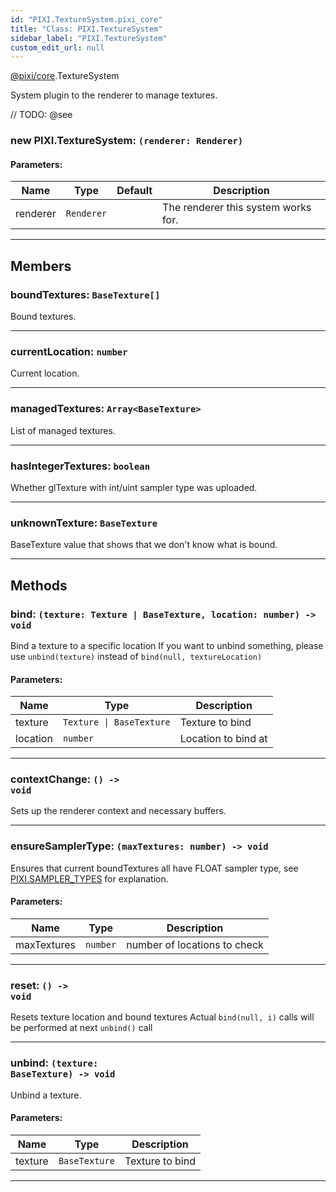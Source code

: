 ```yaml
---
id: "PIXI.TextureSystem.pixi_core"
title: "Class: PIXI.TextureSystem"
sidebar_label: "PIXI.TextureSystem"
custom_edit_url: null
---
```


[@pixi/core](../modules/pixi_core).TextureSystem


System plugin to the renderer to manage textures.



// TODO: @see

        

<article>

### new PIXI.TextureSystem: <span><code>(renderer&#58; Renderer) </code></span>

#### Parameters:
| Name     | Type                  | Default       | Description                         |
| -------- | --------------------- | ------------- | ----------------------------------- |
| renderer | <code>Renderer</code> | <code></code> | The renderer this system works for. |

</article>

---------------------------------------




## Members
<article>

### boundTextures: <span><code>BaseTexture[]</code></span>
Bound textures.

</article>


---------------------------------------

<article>

### currentLocation: <span><code>number</code></span>
Current location.

</article>


---------------------------------------

<article>

### managedTextures: <span><code>Array&#60;BaseTexture&#62;</code></span>
List of managed textures.

</article>


---------------------------------------

<article>

### hasIntegerTextures: <span><code>boolean</code></span>
Whether glTexture with int/uint sampler type was uploaded.

</article>


---------------------------------------

<article>

### unknownTexture: <span><code>BaseTexture</code></span>
BaseTexture value that shows that we don't know what is bound.

</article>


---------------------------------------


## Methods
<article>

### bind: <span><code>(texture&#58; Texture &#124; BaseTexture, location&#58; number) -&#62; void</code></span>
Bind a texture to a specific location
If you want to unbind something, please use `unbind(texture)` instead of `bind(null, textureLocation)`

#### Parameters:
| Name     | Type                                    | Description         |
| -------- | --------------------------------------- | ------------------- |
| texture  | <code>Texture &#124; BaseTexture</code> | Texture to bind     |
| location | <code>number</code>                     | Location to bind at |
</article>


---------------------------------------

<article>

### contextChange: <span><code>() -&#62; void</code></span>
Sets up the renderer context and necessary buffers.

</article>


---------------------------------------

<article>

### ensureSamplerType: <span><code>(maxTextures&#58; number) -&#62; void</code></span>
Ensures that current boundTextures all have FLOAT sampler type, see [PIXI.SAMPLER_TYPES](../enums/PIXI.SAMPLER_TYPES.pixi_constants) for explanation.

#### Parameters:
| Name        | Type                | Description                  |
| ----------- | ------------------- | ---------------------------- |
| maxTextures | <code>number</code> | number of locations to check |
</article>


---------------------------------------

<article>

### reset: <span><code>() -&#62; void</code></span>
Resets texture location and bound textures Actual `bind(null, i)` calls will be performed at next `unbind()` call

</article>


---------------------------------------

<article>

### unbind: <span><code>(texture&#58; BaseTexture) -&#62; void</code></span>
Unbind a texture.

#### Parameters:
| Name    | Type                     | Description     |
| ------- | ------------------------ | --------------- |
| texture | <code>BaseTexture</code> | Texture to bind |
</article>


---------------------------------------


    